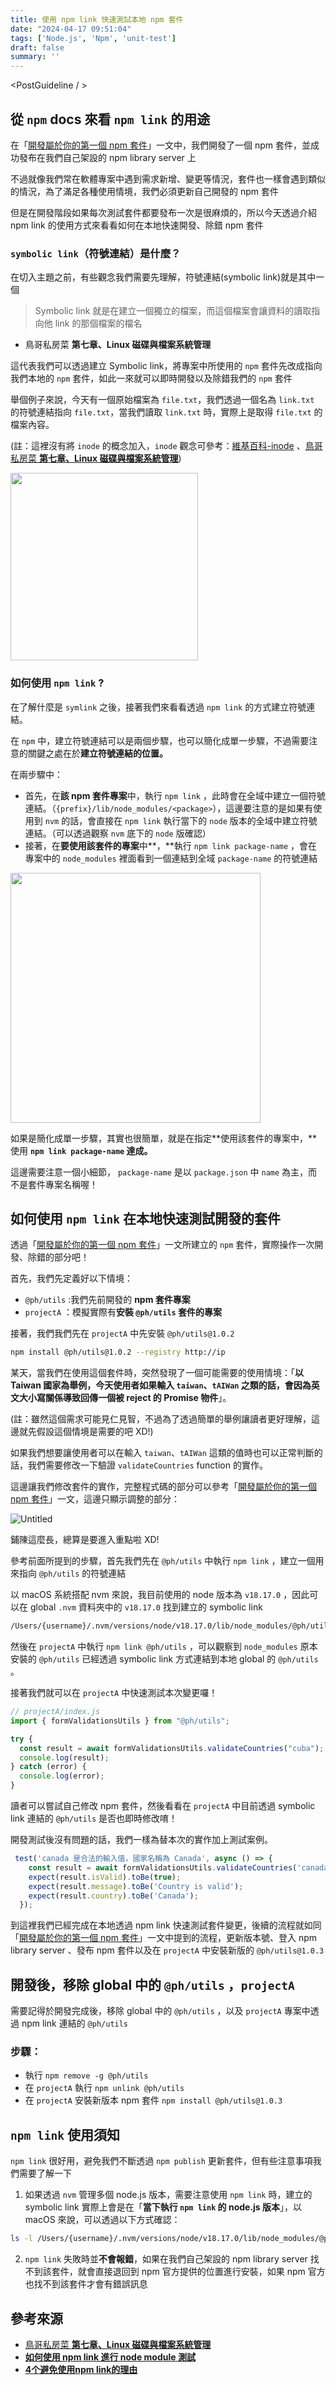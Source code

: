 ```yaml
---
title: 使用 npm link 快速測試本地 npm 套件
date: "2024-04-17 09:51:04"
tags: ['Node.js', 'Npm', 'unit-test']
draft: false
summary: ''
---
```



<PostGuideline / >

  ## 從 `npm` docs 來看 `npm link` 的用途

在「[開發屬於你的第一個 npm 套件](https://phdev.dev/blog/2024-03-20-%E9%96%8B%E7%99%BC%E5%B1%AC%E6%96%BC%E4%BD%A0%E7%9A%84%E7%AC%AC%E4%B8%80%E5%80%8B%20npm%20%E5%A5%97%E4%BB%B6)」一文中，我們開發了一個 npm 套件，並成功發布在我們自己架設的 npm library server 上

不過就像我們常在軟體專案中遇到需求新增、變更等情況，套件也一樣會遇到類似的情況，為了滿足各種使用情境，我們必須更新自己開發的 npm 套件

但是在開發階段如果每次測試套件都要發布一次是很麻煩的，所以今天透過介紹 npm link 的使用方式來看看如何在本地快速開發、除錯 npm 套件

### `symbolic link`（符號連結）是什麼？

在切入主題之前，有些觀念我們需要先理解，符號連結(symbolic link)就是其中一個

> Symbolic link 就是在建立一個獨立的檔案，而這個檔案會讓資料的讀取指向他 link 的那個檔案的檔名
- 鳥哥私房菜 **第七章、Linux 磁碟與檔案系統管理**
>

這代表我們可以透過建立 Symbolic link，將專案中所使用的 `npm` 套件先改成指向我們本地的 `npm` 套件，如此一來就可以即時開發以及除錯我們的 `npm` 套件

舉個例子來說，今天有一個原始檔案為 `file.txt`，我們透過一個名為 `link.txt` 的符號連結指向 `file.txt`，當我們讀取 `link.txt` 時，實際上是取得 `file.txt` 的檔案內容。

(註：這裡沒有將 `inode` 的概念加入，`inode` 觀念可參考：[維基百科-inode](https://zh.wikipedia.org/zh-tw/Inode) 、[鳥哥私房菜 **第七章、Linux 磁碟與檔案系統管理**](https://linux.vbird.org/linux_basic/centos7/0230filesystem.php))

<img src="https://www.mermaidchart.com/raw/e79121ac-cbd9-4582-88c1-065da170ab27?theme=light&version=v0.1&format=svg" className="mx-auto" width="300"  />

### 如何使用 `npm link` ?

在了解什麼是 `symlink` 之後，接著我們來看看透過 `npm link` 的方式建立符號連結。

在 `npm` 中，建立符號連結可以是兩個步驟，也可以簡化成單一步驟，不過需要注意的關鍵之處在於**建立符號連結的位置。**

在兩步驟中：

- 首先，在**該 npm 套件專案**中，執行 `npm link` ，此時會在全域中建立一個符號連結。（`{prefix}/lib/node_modules/<package>`），這邊要注意的是如果有使用到 `nvm` 的話，會直接在 `npm link` 執行當下的 `node` 版本的全域中建立符號連結。（可以透過觀察 `nvm` 底下的 `node` 版確認）
- 接著，在**要使用該套件的專案**中**，**執行 `npm link package-name` ，會在專案中的 `node_modules` 裡面看到一個連結到全域 `package-name`  的符號連結

<img src="https://www.mermaidchart.com/raw/69768b85-66e2-4bdd-a96b-77d231f704e9?theme=light&version=v0.1&format=svg" className="mx-auto" width="400"  />

如果是簡化成單一步驟，其實也很簡單，就是在指定**使用該套件的專案中，**使用 **`npm link package-name` 達成。**

這邊需要注意一個小細節， `package-name` 是以 `package.json` 中 `name` 為主，而不是套件專案名稱喔！

## 如何使用 `npm link` 在本地快速測試開發的套件

透過「[開發屬於你的第一個 npm 套件](https://phdev.dev/blog/2024-03-20-%E9%96%8B%E7%99%BC%E5%B1%AC%E6%96%BC%E4%BD%A0%E7%9A%84%E7%AC%AC%E4%B8%80%E5%80%8B%20npm%20%E5%A5%97%E4%BB%B6)」一文所建立的 `npm` 套件，實際操作一次開發、除錯的部分吧！

首先，我們先定義好以下情境：

- `@ph/utils` :我們先前開發的 **npm 套件專案**
- `projectA` ：模擬實際有**安裝 `@ph/utils` 套件的專案**

接著，我們我們先在 `projectA` 中先安裝 `@ph/utils@1.0.2`

```bash
npm install @ph/utils@1.0.2 --registry http://ip
```

某天，當我們在使用這個套件時，突然發現了一個可能需要的使用情境：「**以 Taiwan 國家為舉例，今天使用者如果輸入 `taiwan`、`tAIWan` 之類的話，會因為英文大小寫關係導致回傳一個被 reject 的 Promise 物件**」。

(註：雖然這個需求可能見仁見智，不過為了透過簡單的舉例讓讀者更好理解，這邊就先假設這個情境是需要的吧 XD!)

如果我們想要讓使用者可以在輸入 `taiwan`、`tAIWan` 這類的值時也可以正常判斷的話，我們需要修改一下驗證 `validateCountries` function 的實作。

這邊讓我們修改套件的實作，完整程式碼的部分可以參考「[開發屬於你的第一個 npm 套件](https://phdev.dev/blog/2024-03-20-%E9%96%8B%E7%99%BC%E5%B1%AC%E6%96%BC%E4%BD%A0%E7%9A%84%E7%AC%AC%E4%B8%80%E5%80%8B%20npm%20%E5%A5%97%E4%BB%B6)」一文，這邊只顯示調整的部分：

![Untitled](/static/images/post-images/2024-04-18/1.png)

鋪陳這麼長，總算是要進入重點啦 XD!

參考前面所提到的步驟，首先我們先在 `@ph/utils` 中執行 `npm link` ，建立一個用來指向 `@ph/utils` 的符號連結

以 macOS 系統搭配 nvm 來說，我目前使用的 node 版本為 `v18.17.0` ，因此可以在 global `.nvm` 資料夾中的 `v18.17.0` 找到建立的 symbolic link

```bash
/Users/{username}/.nvm/versions/node/v18.17.0/lib/node_modules/@ph/utils
```

然後在 `projectA` 中執行 `npm link @ph/utils` ，可以觀察到 `node_modules` 原本安裝的 `@ph/utils` 已經透過 symbolic link 方式連結到本地 global 的 `@ph/utils` 。

接著我們就可以在 `projectA` 中快速測試本次變更囉！

```jsx
// projectA/index.js
import { formValidationsUtils } from "@ph/utils";

try {
  const result = await formValidationsUtils.validateCountries("cuba"); // return Promise
  console.log(result);
} catch (error) {
  console.log(error);
}

```

讀者可以嘗試自己修改 npm 套件，然後看看在 `projectA` 中目前透過 symbolic link 連結的 `@ph/utils` 是否也即時修改唷！

開發測試後沒有問題的話，我們一樣為替本次的實作加上測試案例。

```jsx
 test('canada 是合法的輸入值，國家名稱為 Canada', async () => {
    const result = await formValidationsUtils.validateCountries('canada');
    expect(result.isValid).toBe(true);
    expect(result.message).toBe('Country is valid');
    expect(result.country).toBe('Canada');
  });
```

到這裡我們已經完成在本地透過 npm link 快速測試套件變更，後續的流程就如同「[開發屬於你的第一個 npm 套件](https://phdev.dev/blog/2024-03-20-%E9%96%8B%E7%99%BC%E5%B1%AC%E6%96%BC%E4%BD%A0%E7%9A%84%E7%AC%AC%E4%B8%80%E5%80%8B%20npm%20%E5%A5%97%E4%BB%B6)」一文中提到的流程，更新版本號、登入 npm library server 、發布 npm 套件以及在 `projectA` 中安裝新版的 `@ph/utils@1.0.3`

## 開發後，移除 global 中的 `@ph/utils` ，`projectA`

需要記得於開發完成後，移除 global 中的 `@ph/utils` ，以及 `projectA` 專案中透過 npm link 連結的 `@ph/utils`

### 步驟：

- 執行 `npm remove -g @ph/utils`
- 在 `projectA` 執行 `npm unlink @ph/utils`
- 在 `projectA` 安裝新版本 npm 套件 `npm install @ph/utils@1.0.3`

## `npm link` 使用須知

`npm link` 很好用，避免我們不斷透過 `npm publish` 更新套件，但有些注意事項我們需要了解一下

1. 如果透過 `nvm` 管理多個 node.js 版本，需要注意使用 `npm link` 時，建立的 symbolic link 實際上會是在「**當下執行 `npm link` 的 node.js 版本**」，以 macOS 來說，可以透過以下方式確認：
```bash
ls -l /Users/{username}/.nvm/versions/node/v18.17.0/lib/node_modules/@ph/utils
```
2. `npm link` 失敗時並**不會報錯**，如果在我們自己架設的 npm library server 找不到該套件，就會直接退回到 npm 官方提供的位置進行安裝，如果 npm 官方也找不到該套件才會有錯誤訊息

## 參考來源

- [鳥哥私房菜 **第七章、Linux 磁碟與檔案系統管理**](https://linux.vbird.org/linux_basic/centos7/0230filesystem.php)
- **[如何使用 npm link 進行 node module 測試](https://etrexkuo.medium.com/%E5%A6%82%E4%BD%95%E4%BD%BF%E7%94%A8-npm-link-%E9%80%B2%E8%A1%8C-node-module-%E6%B8%AC%E8%A9%A6-9d3b98db768c)**
- **[4个避免使用npm link的理由](https://juejin.cn/post/7092227756603228173)**




